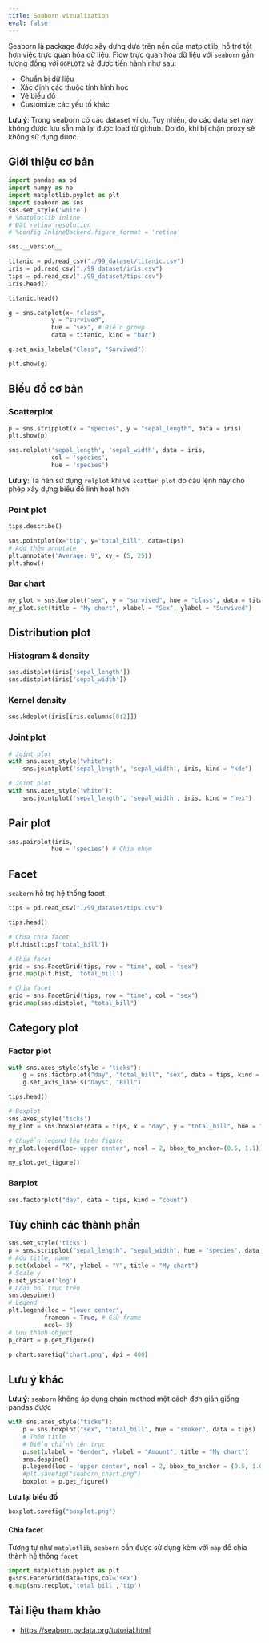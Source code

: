 ```yaml
---
title: Seaborn vizualization
eval: false
---
```


Seaborn là package được xây dựng dựa trên nền của matplotlib, hỗ trợ tốt hơn việc trực quan hóa dữ liệu. Flow trực quan hóa dữ liệu với `seaborn` gần tương đồng với `GGPLOT2` và được tiến hành như sau:

- Chuẩn bị dữ liệu
- Xác định các thuộc tính hình học
- Vẽ biểu đồ
- Customize các yếu tố khác

**Lưu ý**: Trong seaborn có các dataset ví dụ. Tuy nhiên, do các data set này không được lưu sẵn mà lại được load từ github. Do đó, khi bị chặn proxy sẽ không sử dụng được.

## Giới thiệu cơ bản

```python
import pandas as pd
import numpy as np
import matplotlib.pyplot as plt
import seaborn as sns
sns.set_style('white')
# %matplotlib inline
# Đặt retina resolution
# %config InlineBackend.figure_format = 'retina'
```

```python
sns.__version__
```

```python
titanic = pd.read_csv("./99_dataset/titanic.csv")
iris = pd.read_csv("./99_dataset/iris.csv")
tips = pd.read_csv("./99_dataset/tips.csv")
iris.head()
```

```python
titanic.head()
```

```python
g = sns.catplot(x= "class", 
            y = "survived", 
            hue = "sex", # Biến group
            data = titanic, kind = "bar")
```

```python
g.set_axis_labels("Class", "Survived")
```

```python
plt.show(g)
```

## Biểu đồ cơ bản

### Scatterplot

```python
p = sns.stripplot(x = "species", y = "sepal_length", data = iris)
plt.show(p)
```

```python
sns.relplot('sepal_length', 'sepal_width', data = iris,
            col = 'species',
            hue = 'species')
```

**Lưu ý**: Ta nên sử dụng `relplot` khi vẽ `scatter plot` do câu lệnh này cho phép xây dựng biểu đồ linh hoạt hơn

### Point plot

```python
tips.describe()
```

```python
sns.pointplot(x="tip", y="total_bill", data=tips)
# Add thêm annotate
plt.annotate('Average: 9', xy = (5, 25))
plt.show()
```

### Bar chart

```python
my_plot = sns.barplot("sex", y = "survived", hue = "class", data = titanic)
my_plot.set(title = "My chart", xlabel = "Sex", ylabel = "Survived")
```

## Distribution plot

### Histogram & density

```python
sns.distplot(iris['sepal_length'])
sns.distplot(iris['sepal_width'])
```

### Kernel density

```python
sns.kdeplot(iris[iris.columns[0:2]])
```

### Joint plot

```python
# Joint plot
with sns.axes_style("white"):
    sns.jointplot('sepal_length', 'sepal_width', iris, kind = "kde")
```

```python
# Joint plot
with sns.axes_style("white"):
    sns.jointplot('sepal_length', 'sepal_width', iris, kind = "hex")
```

## Pair plot

```python
sns.pairplot(iris,
            hue = 'species') # Chia nhóm
```

## Facet

`seaborn` hỗ trợ hệ thống facet

```python
tips = pd.read_csv("./99_dataset/tips.csv")
```

```python
tips.head()
```

```python
# Chưa chia facet
plt.hist(tips['total_bill'])
```

```python
# Chia facet
grid = sns.FacetGrid(tips, row = "time", col = "sex")
grid.map(plt.hist, 'total_bill')
```

```python
# Chia facet
grid = sns.FacetGrid(tips, row = "time", col = "sex")
grid.map(sns.distplot, "total_bill")
```

## Category plot

### Factor plot

```python
with sns.axes_style(style = "ticks"):
    g = sns.factorplot("day", "total_bill", "sex", data = tips, kind = "box")
    g.set_axis_labels("Days", "Bill")
```

```python
tips.head()
```

```python
# Boxplot
sns.axes_style('ticks')
my_plot = sns.boxplot(data = tips, x = "day", y = "total_bill", hue = "sex")
```

```python
# Chuyển legend lên trên figure
my_plot.legend(loc='upper center', ncol = 2, bbox_to_anchor=(0.5, 1.1))
```

```python
my_plot.get_figure()
```

### Barplot

```python
sns.factorplot("day", data = tips, kind = "count")
```

## Tùy chỉnh các thành phần

```python
sns.set_style('ticks')
p = sns.stripplot("sepal_length", "sepal_width", hue = "species", data = iris)
# Add title, name
p.set(xlabel = "X", ylabel = "Y", title = "My chart")
# Scale y
p.set_yscale('log')
# Loại bỏ trục trên
sns.despine()
# Legend
plt.legend(loc = "lower center",
          frameon = True, # Giữ frame
          ncol= 3)
# Lưu thành object
p_chart = p.get_figure()
```

```python
p_chart.savefig('chart.png', dpi = 400)
```

## Lưu ý khác

**Lưu ý**: `seaborn` không áp dụng chain method một cách đơn giản giống pandas được

```python
with sns.axes_style("ticks"):
    p = sns.boxplot("sex", "total_bill", hue = "smoker", data = tips)
    # Thêm title
    # Điều chỉnh tên trục
    p.set(xlabel = "Gender", ylabel = "Amount", title = "My chart")
    sns.despine()
    p.legend(loc = 'upper center', ncol = 2, bbox_to_anchor = (0.5, 1.02))
    #plt.savefig("seaborn_chart.png")
    boxplot = p.get_figure()
```

**Lưu lại biểu đồ**

```python
boxplot.savefig("boxplot.png")
```

#### Chia facet

Tương tự như `matplotlib`, `seaborn` cần được sử dụng kèm với `map` để chia thành hệ thống `facet`

```python
import matplotlib.pyplot as plt
g=sns.FacetGrid(data=tips,col='sex')
g.map(sns.regplot,'total_bill','tip')
```

## Tài liệu tham khảo

- [https://seaborn.pydata.org/tutorial.html](https://seaborn.pydata.org/tutorial.html)

